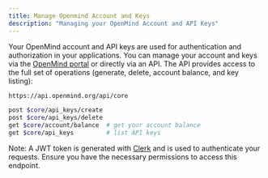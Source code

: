 ```yaml
---
title: Manage Openmind Account and Keys
description: "Managing your OpenMind Account and API Keys"
---
```


Your OpenMind account and API keys are used for authentication and authorization in your applications. You can manage your account and keys via the [OpenMind portal](https://portal.openmind.org) or directly via an API. The API provides access to the full set of operations (generate, delete, account balance, and key listing):

```bash
https://api.openmind.org/api/core

post $core/api_keys/create
post $core/api_keys/delete
get $core/account/balance  # get your account balance
get $core/api_keys         # list API keys 
```

Note: A JWT token is generated with [Clerk](https://clerk.com/) and is used to authenticate your requests. Ensure you have the necessary permissions to access this endpoint.
